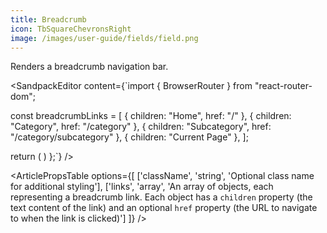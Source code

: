 ```yaml
---
title: Breadcrumb
icon: TbSquareChevronsRight
image: /images/user-guide/fields/field.png
---
```

Renders a breadcrumb navigation bar.

<ArticleTabs label1="Usage" label2="Props">
<ArticleTab>

<SandpackEditor content={`import { BrowserRouter } from "react-router-dom";

  const breadcrumbLinks = [
    { children: "Home", href: "/" },
    { children: "Category", href: "/category" },
    { children: "Subcategory", href: "/category/subcategory" },
    { children: "Current Page" },
  ];

  return (
    <BrowserRouter>
      <Breadcrumb className links={breadcrumbLinks} />
    </BrowserRouter>
    )
};`} />

</ArticleTab>
<ArticleTab>

<ArticlePropsTable options={[
  ['className', 'string', 'Optional class name for additional styling'],
  ['links', 'array', 'An array of objects, each representing a breadcrumb link. Each object has a `children` property (the text content of the link) and an optional `href` property (the URL to navigate to when the link is clicked)']
]} />

</ArticleTab>
</ArticleTabs>

<ArticleEditContent></ArticleEditContent>